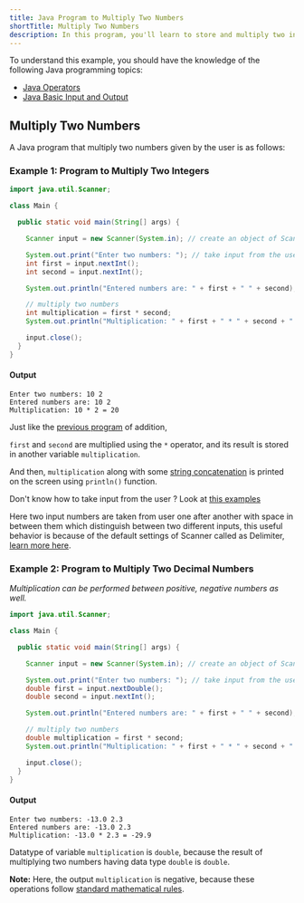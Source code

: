 ```yaml
---
title: Java Program to Multiply Two Numbers
shortTitle: Multiply Two Numbers
description: In this program, you'll learn to store and multiply two integer numbers in Java. After multiplication, the final value is displayed on the screen.
---
```


To understand this example, you should have the knowledge of the following Java programming topics:

- [Java Operators](/docs/operators)
- [Java Basic Input and Output](/docs/basic-input-output)

## Multiply Two Numbers

A Java program that multiply two numbers given by the user is as follows:

### Example 1: Program to Multiply Two Integers

```java
import java.util.Scanner;

class Main {

  public static void main(String[] args) {

    Scanner input = new Scanner(System.in); // create an object of Scanner

    System.out.print("Enter two numbers: "); // take input from the user
    int first = input.nextInt();
    int second = input.nextInt();

    System.out.println("Entered numbers are: " + first + " " + second);

    // multiply two numbers
    int multiplication = first * second;
    System.out.println("Multiplication: " + first + " * " + second + " = " + multiplication);

    input.close();
  }
}
```

#### Output

```plaintext
Enter two numbers: 10 2
Entered numbers are: 10 2
Multiplication: 10 * 2 = 20
```

Just like the [previous program](/programs/add-two-integers#example-program-to-add-two-integers) of addition,

`first` and `second` are multiplied using the `*` operator, and its result is stored in another variable `multiplication`.

And then, `multiplication` along with some [string concatenation](/docs/basic-input-output#example-print-concatenated-strings) is printed on the screen using `println()` function.

<Callout>

Don't know how to take input from the user ? Look at [this examples](/docs/basic-input-output#java-input)

Here two input numbers are taken from user one after another with space in between them which distinguish between two different inputs, this useful behavior is because of the default settings of Scanner called as Delimiter, [learn more here](https://www.javatpoint.com/post/java-scanner-delimiter-method).

</Callout>

### Example 2: Program to Multiply Two Decimal Numbers

_Multiplication can be performed between positive, negative numbers as well._

```java
import java.util.Scanner;

class Main {

  public static void main(String[] args) {

    Scanner input = new Scanner(System.in); // create an object of Scanner

    System.out.print("Enter two numbers: "); // take input from the user
    double first = input.nextDouble();
    double second = input.nextInt();

    System.out.println("Entered numbers are: " + first + " " + second);

    // multiply two numbers
    double multiplication = first * second;
    System.out.println("Multiplication: " + first + " * " + second + " = " + multiplication);

    input.close();
  }
}
```

#### Output

```plaintext
Enter two numbers: -13.0 2.3
Entered numbers are: -13.0 2.3
Multiplication: -13.0 * 2.3 = -29.9
```

Datatype of variable `multiplication` is `double`, because the result of multiplying two numbers having data type `double` is `double`.

<Callout>

**Note:** Here, the output `multiplication` is negative, because these operations follow [standard mathematical rules](https://en.wikipedia.org/wiki/Multiplication#Properties).

</Callout>
